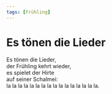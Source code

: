 ```yaml
---
tags: [Frühling]
---
```


# Es tönen die Lieder

Es tönen die Lieder,  
der Frühling kehrt wieder,  
es spielet der Hirte  
auf seiner Schalmei:  
la la la la la la la la la la la la la la la la.  
